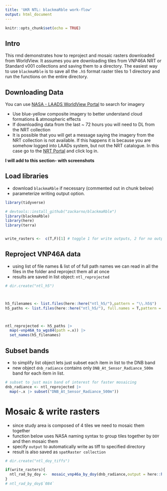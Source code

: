 ```yaml
---
title: 'UKR NTL: blackmaRble work-flow'
output: html_document
---
```


```r
knitr::opts_chunk$set(echo = TRUE)
```

## Intro

This rmd demonstrates how to reproject and mosaic rasters downloaded from WorldView. It assumes you are downloading tiles from VNP46A NRT or Standard v001 collections and saving them to a directory. The easiest way to use `blackmaRble` is to save all the `.h5` format raster tiles to 1 directory and run the functions on the entire directory.

## Downloading Data

You can use [NASA - LAADS WorldView Portal](https://worldview.earthdata.nasa.gov/) to search for imagery

- Use blue-yellow composite imagery to better understand cloud formations & atmospheric effects
- If downloading data from the last ~ 72 hours you will need to DL from the NRT collection
- It is possible that you will get a message saying the imagery from the NRT collection is not available. If this happens it is because you are somehow logged into LAADs system, but not the NRT catalogue. In this case go to the [NRT Portal](https://nrt3.modaps.eosdis.nasa.gov/archive/allData/5000/VNP46A1G_NRT/2022/073) and click log in.

**I will add to this section- with screenshots**



## Load libraries

- download `blackmaRble` if necessary  (commented out in chunk below)
- parameterize writing output option. 

```r
library(tidyverse)

# devtools::install_github("zackarno/blackmaRble")
library(blackmaRble)
library(here)
library(terra)


write_rasters <-  c(T,F)[1] # toggle 1 for write outputs, 2 for no outputs
```

## Reproject VNP46A data

- using list of file names & list of of full path names we can read in all the files in the folder and reproject them all at once
- results are saved in list object: `ntl_reprojected`

```r
# dir.create("ntl_h5")



h5_filenames <- list.files(here::here("ntl_h5/"),pattern = "\\.h5$")
h5_paths <- list.files(here::here("ntl_h5/"), full.names = T,pattern = "\\.h5$")



ntl_reprojected <- h5_paths |> 
  map(~vnp46A_to_wgs84(path =.x)) |> 
  set_names(h5_filenames)
```

## Subset bands

- to simplify list object lets just subset each item in list to the DNB band
- new object `dnb_radiance` contains only `DNB_At_Sensor_Radiance_500m` band for each item in list.

```r
# subset to just main band of interest for faster mosaicing
dnb_radiance <- ntl_reprojected |> 
  map(~.x |> subset("DNB_At_Sensor_Radiance_500m"))

```


# Mosaic & write rasters 
- since study area is composed of 4 tiles we need to mosaic them together
- function below uses NASA naming syntax to group tiles together by `DOY` and then mosaic them
- specify `output` to automatically write as tiff to specified directory
- result is also saved as `spatRaster collection`

```r
# dir.create("ntl_doy_tiffs")

if(write_rasters){
  ntl_rad_by_doy <-  mosaic_vnp46a_by_doy(dnb_radiance,output = here::here("ntl_doy_tiffs"))
}
# ntl_rad_by_doy$`084`
```


